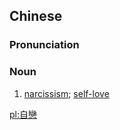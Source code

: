 {{also|自恋}}
==Chinese==
{{zh-forms|s=自恋}}

===Pronunciation===
{{zh-pron
|m=zìliàn
|c=zi6 lyun2
|cat=n
}}

===Noun===
{{zh-noun}}

# [[narcissism]]; [[self-love]]

[[pl:自戀]]